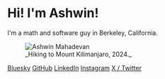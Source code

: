 
# Hi! I'm Ashwin!

I'm a math and software guy in Berkeley, California.

<figure className="relative">
	<Image src={cover} alt="Ashwin Mahadevan" />
	<figcaption>_Hiking to Mount Kilimanjaro, 2024._</figcaption>
</figure>

[Bluesky](/social/bluesky)
[GitHub](/social/github)
[LinkedIn](/social/linkedin)
[Instagram](/social/instagram)
[X / Twitter](/social/x)
